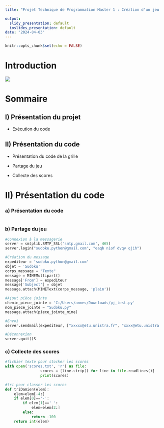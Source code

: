 ---
title: "Projet Technique de Programmation Master 1 : Création d'un jeu de SUDOKU"

output:
  slidy_presentation: default
  ioslides_presentation: default
date: "2024-04-03"
---

```{r setup, include=FALSE}
knitr::opts_chunk$set(echo = FALSE)
```

# Introduction

![](C:/Users/annes/Downloads/image.png)

# Sommaire

## I) Présentation du projet

-   Exécution du code

## II) Présentation du code

-   Présentation du code de la grille

-   Partage du jeu

-   Collecte des scores

# II) Présentation du code

### a) Présentation du code

```{Python}

```

### b) Partage du jeu

```{python, python.reticulate = FALSE}
#Connexion à la messagerie
server = smtplib.SMTP_SSL('smtp.gmail.com', 465)
server.login("sudoku.python@gmail.com", "eaqh niof dvqv qjih")

#Création du message
expediteur = 'sudoku.python@gmail.com'
objet = 'Sudoku'
corps_message = "Texte"
message = MIMEMultipart()
message['From'] = expediteur
message['Subject'] = objet
message.attach(MIMEText(corps_message, 'plain'))

#Ajout pièce jointe
chemin_piece_jointe = 'C:/Users/annes/Downloads/pj_test.py'
nom_piece_jointe = "Sudoku.py"
message.attach(piece_jointe_mime)

#Envoi
server.sendmail(expediteur, ["xxxxx@etu.unistra.fr", "xxxx@etu.unistra.fr"], message.as_string())

#Déconnexion
server.quit()S
```

### c) Collecte des scores

```{python}
#fichier texte pour stocker les scores
with open('scores.txt', 'r') as file:
                scores = [line.strip() for line in file.readlines()]
                print(scores)
                
#tri pour classer les scores 
def triDamien(elem):
    elem=elem[-4:]
    if elem[0]=='-':
        if elem[1]==' ':
            elem=elem[2:]
        else:
            return -100
    return int(elem)
```
